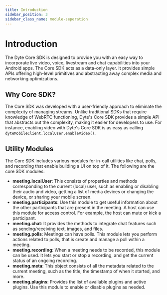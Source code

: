 ```yaml
---
title: Introduction
sidebar_position: 3
sidebar_class_name: module-seperation
---
```



# Introduction

The Dyte Core SDK is designed to provide you with an easy way to incorporate live video, voice, livestream and chat capabilities into your Android apps. The Core SDK acts as a data-only layer. It provides simple APIs offering high-level primitives and abstracting away complex media and networking optimizations.

## Why Core SDK?

The Core SDK was developed with a user-friendly approach to eliminate the complexity of managing streams. Unlike traditional
SDKs that require knowledge of WebRTC functioning, Dyte's Core SDK provides a simple API that abstracts out the complexity,
making it easier for developers to use. For instance, enabling video with Dyte's Core SDK is as easy as calling
`dyteMobileClient.localUser.enableVideo()`.

## Utility Modules

The Core SDK includes various modules for in-call utilities like chat, polls, and recording that enable building a UI on top of
it. The following are the core SDK modules:

- **meeting.localUser**: This consists of properties and methods corresponding to the current (local) user, such as enabling or disabling their audio and video, getting a list of media devices or changing the device, or sharing your mobile screen.
- **meeting.participants**: Use this module to get useful information about the other participants that are present in the meeting. A host can use this module for access control. For example, the host can mute or kick a participant.
- **meeting.chat**: It provides the methods to integrate chat features such as sending/receiving text, images, and files.
- **meeting.polls**: Meetings can have polls. This module lets you perform actions related to polls, that is create and manage
  a poll within a meeting.
- **meeting.recording**: When a meeting needs to be recorded, this module can be used. It lets you start or stop a recording,
  and get the current status of an ongoing recording.
- **meeting.meta**: This object consists of all the metadata related to the current meeting, such as the title, the timestamp
  of when it started, and more.
- **meeting.plugins**: Provides the list of available plugins and active plugins. Use this module to enable or disable plugins as needed.

<head>
  <title>Flutter Core Introduction</title>
</head>
